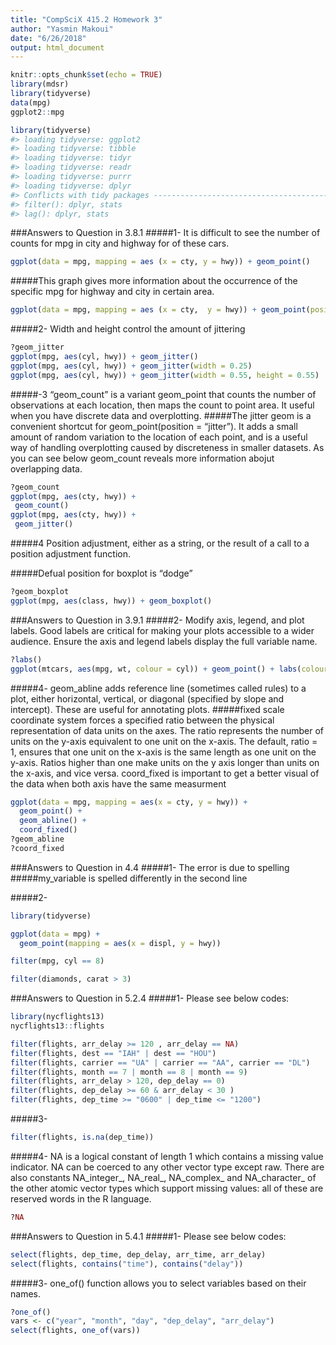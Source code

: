 ```yaml
---
title: "CompSciX 415.2 Homework 3"
author: "Yasmin Makoui"
date: "6/26/2018"
output: html_document
---
```


```r
knitr::opts_chunk$set(echo = TRUE)
library(mdsr)
library(tidyverse)
data(mpg)
ggplot2::mpg
```

```r
library(tidyverse)
#> loading tidyverse: ggplot2
#> loading tidyverse: tibble
#> loading tidyverse: tidyr
#> loading tidyverse: readr
#> loading tidyverse: purrr
#> loading tidyverse: dplyr
#> Conflicts with tidy packages -------------------------------------------
#> filter(): dplyr, stats
#> lag(): dplyr, stats 
```

###Answers to Question in 3.8.1
#####1- It is difficult to see the number of counts for mpg in city and highway for  of these cars. 
```r
ggplot(data = mpg, mapping = aes (x = cty, y = hwy)) + geom_point()
```
#####This graph gives more information about the occurrence of the specific mpg for highway and city in certain area. 
```r
ggplot(data = mpg, mapping = aes (x = cty,  y = hwy)) + geom_point(position = "jitter")
```

#####2- Width and height control the amount of jittering
```r
?geom_jitter
ggplot(mpg, aes(cyl, hwy)) + geom_jitter()
ggplot(mpg, aes(cyl, hwy)) + geom_jitter(width = 0.25)
ggplot(mpg, aes(cyl, hwy)) + geom_jitter(width = 0.55, height = 0.55)
```
#####-3 "geom_count" is a variant geom_point that counts the number of observations at each location, then maps the count to point area. It useful when you have discrete data and overplotting. 
#####The jitter geom is a convenient shortcut for geom_point(position = "jitter"). It adds a small amount of random variation to the location of each point, and is a useful way of handling overplotting caused by discreteness in smaller datasets. As you can see below geom_count reveals more information abojut overlapping data.
```r
?geom_count
ggplot(mpg, aes(cty, hwy)) +
 geom_count()
ggplot(mpg, aes(cty, hwy)) +
 geom_jitter()
```
#####4 Position adjustment, either as a string, or the result of a call to a position adjustment function.

#####Defual position for boxplot is "dodge"
```r
?geom_boxplot
ggplot(mpg, aes(class, hwy)) + geom_boxplot()
```

###Answers to Question in 3.9.1
#####2- Modify axis, legend, and plot labels. Good labels are critical for making your plots accessible to a wider audience. Ensure the axis and legend labels display the full variable name.
```r
?labs()
ggplot(mtcars, aes(mpg, wt, colour = cyl)) + geom_point() + labs(colour = "Cylinders") + labs(x = "New x label")
```
#####4- geom_abline adds reference line (sometimes called rules) to a plot, either horizontal, vertical, or diagonal (specified by slope and intercept). These are useful for annotating plots. 
#####fixed scale coordinate system forces a specified ratio between the physical representation of data units on the axes. The ratio represents the number of units on the y-axis equivalent to one unit on the x-axis. The default, ratio = 1, ensures that one unit on the x-axis is the same length as one unit on the y-axis. Ratios higher than one make units on the y axis longer than units on the x-axis, and vice versa. coord_fixed is important to get a better visual of the data when both axis have the same measurment
```r
ggplot(data = mpg, mapping = aes(x = cty, y = hwy)) +
  geom_point() +
  geom_abline() +
  coord_fixed()
?geom_abline
?coord_fixed
```

###Answers to Question in 4.4
#####1- The error is due to spelling
#####my_variable is spelled differently in the second line

#####2- 
```r
library(tidyverse)
```

```r
ggplot(data = mpg) +
  geom_point(mapping = aes(x = displ, y = hwy))
```

```r
filter(mpg, cyl == 8)
```


```r
filter(diamonds, carat > 3)
```

###Answers to Question in 5.2.4
#####1- Please see below codes:


```r
library(nycflights13)
nycflights13::flights

filter(flights, arr_delay >= 120 , arr_delay == NA)
filter(flights, dest == "IAH" | dest == "HOU")
filter(flights, carrier == "UA" | carrier == "AA", carrier == "DL")
filter(flights, month == 7 | month == 8 | month == 9)
filter(flights, arr_delay > 120, dep_delay == 0)
filter(flights, dep_delay >= 60 & arr_delay < 30 )
filter(flights, dep_time >= "0600" | dep_time <= "1200")
```

#####3-
```r
filter(flights, is.na(dep_time))
```

#####4- NA is a logical constant of length 1 which contains a missing value indicator. NA can be coerced to any other vector type except raw. There are also constants NA_integer_, NA_real_, NA_complex_ and NA_character_ of the other atomic vector types which support missing values: all of these are reserved words in the R language.
```r
?NA
```


###Answers to Question in 5.4.1
#####1- Please see below codes:
```r
select(flights, dep_time, dep_delay, arr_time, arr_delay)
select(flights, contains("time"), contains("delay"))

```

#####3- one_of() function allows you to select variables based on their names.
```r
?one_of()
vars <- c("year", "month", "day", "dep_delay", "arr_delay")
select(flights, one_of(vars))
```

